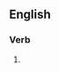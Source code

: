 {{also|dévastâtes}}

==English==

===Verb===
{{head|en|verb form}}

# {{en-third-person singular of|devastate}}
